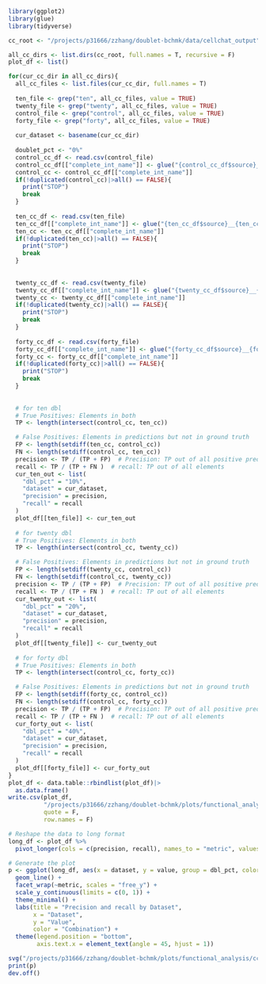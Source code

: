 ```r
library(ggplot2)
library(glue)
library(tidyverse)

```


```r
cc_root <- "/projects/p31666/zzhang/doublet-bchmk/data/cellchat_output"

```

```r
all_cc_dirs <- list.dirs(cc_root, full.names = T, recursive = F)
plot_df <- list()

for(cur_cc_dir in all_cc_dirs){
  all_cc_files <- list.files(cur_cc_dir, full.names = T)
  
  ten_file <- grep("ten", all_cc_files, value = TRUE)
  twenty_file <- grep("twenty", all_cc_files, value = TRUE)
  control_file <- grep("control", all_cc_files, value = TRUE)
  forty_file <- grep("forty", all_cc_files, value = TRUE)
  
  cur_dataset <- basename(cur_cc_dir)
  
  doublet_pct <- "0%"
  control_cc_df <- read.csv(control_file)
  control_cc_df[["complete_int_name"]] <- glue("{control_cc_df$source}__{control_cc_df$target}__{control_cc_df$interaction_name}")
  control_cc <- control_cc_df[["complete_int_name"]]
  if(!duplicated(control_cc)|>all() == FALSE){
    print("STOP")
    break
  }
  
  ten_cc_df <- read.csv(ten_file)
  ten_cc_df[["complete_int_name"]] <- glue("{ten_cc_df$source}__{ten_cc_df$target}__{ten_cc_df$interaction_name}")
  ten_cc <- ten_cc_df[["complete_int_name"]]
  if(!duplicated(ten_cc)|>all() == FALSE){
    print("STOP")
    break
  }
  
  
  twenty_cc_df <- read.csv(twenty_file)
  twenty_cc_df[["complete_int_name"]] <- glue("{twenty_cc_df$source}__{twenty_cc_df$target}__{twenty_cc_df$interaction_name}")
  twenty_cc <- twenty_cc_df[["complete_int_name"]]
  if(!duplicated(twenty_cc)|>all() == FALSE){
    print("STOP")
    break
  }
  
  forty_cc_df <- read.csv(forty_file)
  forty_cc_df[["complete_int_name"]] <- glue("{forty_cc_df$source}__{forty_cc_df$target}__{forty_cc_df$interaction_name}")
  forty_cc <- forty_cc_df[["complete_int_name"]]
  if(!duplicated(forty_cc)|>all() == FALSE){
    print("STOP")
    break
  }
  
  
  # for ten dbl 
  # True Positives: Elements in both
  TP <- length(intersect(control_cc, ten_cc))

  # False Positives: Elements in predictions but not in ground truth
  FP <- length(setdiff(ten_cc, control_cc))  
  FN <- length(setdiff(control_cc, ten_cc)) 
  precision <- TP / (TP + FP)  # Precision: TP out of all positive predictions
  recall <- TP / (TP + FN )  # recall: TP out of all elements
  cur_ten_out <- list(
    "dbl_pct" = "10%",
    "dataset" = cur_dataset,
    "precision" = precision,
    "recall" = recall
  )
  plot_df[[ten_file]] <- cur_ten_out
  
  # for twenty dbl 
  # True Positives: Elements in both
  TP <- length(intersect(control_cc, twenty_cc))

  # False Positives: Elements in predictions but not in ground truth
  FP <- length(setdiff(twenty_cc, control_cc))  
  FN <- length(setdiff(control_cc, twenty_cc)) 
  precision <- TP / (TP + FP)  # Precision: TP out of all positive predictions
  recall <- TP / (TP + FN )  # recall: TP out of all elements
  cur_twenty_out <- list(
    "dbl_pct" = "20%",
    "dataset" = cur_dataset,
    "precision" = precision,
    "recall" = recall
  )
  plot_df[[twenty_file]] <- cur_twenty_out
  
  # for forty dbl 
  # True Positives: Elements in both
  TP <- length(intersect(control_cc, forty_cc))

  # False Positives: Elements in predictions but not in ground truth
  FP <- length(setdiff(forty_cc, control_cc))  
  FN <- length(setdiff(control_cc, forty_cc)) 
  precision <- TP / (TP + FP)  # Precision: TP out of all positive predictions
  recall <- TP / (TP + FN )  # recall: TP out of all elements
  cur_forty_out <- list(
    "dbl_pct" = "40%",
    "dataset" = cur_dataset,
    "precision" = precision,
    "recall" = recall
  )
  plot_df[[forty_file]] <- cur_forty_out
}
plot_df <- data.table::rbindlist(plot_df)|>
  as.data.frame()
write.csv(plot_df,
          "/projects/p31666/zzhang/doublet-bchmk/plots/functional_analysis/cc.csv",
          quote = F,
          row.names = F)

# Reshape the data to long format
long_df <- plot_df %>%
  pivot_longer(cols = c(precision, recall), names_to = "metric", values_to = "value")

# Generate the plot
p <- ggplot(long_df, aes(x = dataset, y = value, group = dbl_pct, color = dbl_pct)) +
  geom_line() +
  facet_wrap(~metric, scales = "free_y") +
  scale_y_continuous(limits = c(0, 1)) +
  theme_minimal() +
  labs(title = "Precision and recall by Dataset",
       x = "Dataset",
       y = "Value",
       color = "Combination") +
  theme(legend.position = "bottom",
        axis.text.x = element_text(angle = 45, hjust = 1))

svg("/projects/p31666/zzhang/doublet-bchmk/plots/functional_analysis/cc.svg")
print(p)
dev.off()
```

